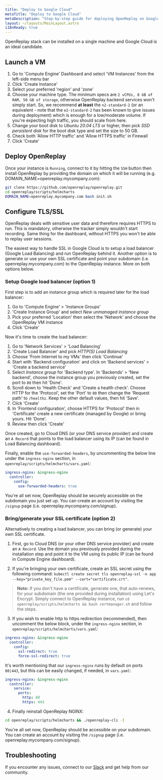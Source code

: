 ```yaml
---
title: "Deploy to Google Cloud"
metaTitle: "Deploy to Google Cloud"
metaDescription: "Step-by-step guide for deploying OpenReplay on Google Cloud."
layout: ~/layouts/MainLayout.astro
i18nReady: true
---
```


<YoutubeVideo title="Watch how to deploy OpenReplay in your GCP infrastructure"
  description="If you don't like reading, you can follow this video tutorial showing you how to deploy OpenReplay in GCP"
  videoURL="https://youtu.be/t31fj-0t3Dw"
  />


OpenReplay stack can be installed on a single machine and Google Cloud is an ideal candidate. 


## Launch a VM

1. Go to 'Compute Engine' Dashboard and select 'VM Instances' from the left-side menu bar
2. Click 'Create Instance'
3. Select your preferred 'region' and 'zone'
4. Choose your machine type. The minimum specs are `2 vCPUs, 8 GB of RAM, 50 GB of storage`, otherwise OpenReplay backend services won't simply start. So, we recommend **at least** the `n2-standard-2` (or an equivalent - note that the `e2-standard-2` has been known to give issues during deployment) which is enough for a low/moderate volume. If you're expecting high traffic, you should scale from here.
5. Change your boot disk to *Ubuntu 20.04 LTS* or higher, then pick *SSD persistent disk* for the boot disk type and set the size to 50 GB.
6. Check both 'Allow HTTP traffic' and 'Allow HTTPS traffic' in Firewall
7. Click 'Create'

## Deploy OpenReplay

Once your instance is `Running`, connect to it by hitting the `SSH` button then install OpenReplay by providing the domain on which it will be running (e.g. DOMAIN_NAME=openreplay.mycompany.com):

```bash
git clone https://github.com/openreplay/openreplay.git
cd openreplay/scripts/helmcharts
DOMAIN_NAME=openreplay.mycompany.com bash init.sh
```

## Configure TLS/SSL

OpenReplay deals with sensitive user data and therefore requires HTTPS to run. This is mandatory, otherwise the tracker simply wouldn't start recording. Same thing for the dashboard, without HTTPS you won't be able to replay user sessions.

The easiest way to handle SSL in Google Cloud is to setup a load balancer (Google Load Balancing) and run OpenReplay behind it. Another option is to generate or use your own SSL certificate and point your subdomain (i.e. openreplay.mycompany.com) to the OpenReplay instance. More on both options below.

### Setup Google load balancer (option 1)

First step is to add an instance group which is required later for the load balancer:

1. Go to 'Compute Engine' > 'Instance Groups'
2. 'Create Instance Group' and select *New unmanaged instance group*
3. Pick your preferred 'Location' then select the 'Network' and choose the OpenReplay VM instance
4. Click 'Create'

Now it's time to create the load balancer:

1. Go to 'Network Services' > 'Load Balancing'
2. 'Create Load Balancer' and pick *HTTP(S) Load Balancing*
3. Choose 'From Internet to my VMs' then click 'Continue'
4. Start with 'Backend configuration' and click on 'Backend services' > 'Create a backend service'
5. Select *Instance group* for 'Backend type'. In 'Backends' > 'New backend', choose the instance group you previously created, set the port to `80` then hit 'Done'.
6. Scroll down to 'Health Check' and 'Create a health check'. Choose HTTP for the 'Protocol', set the 'Port' to `80` then change the 'Request path' to `/healthz`. Keep the other default values, then hit 'Save'.
7. Click 'Create'
8.  In 'Frontend configuration', choose HTTPS for 'Protocol' then in 'Certificate' create a new certificate (managed by Google) or bring yours. Hit 'Done'.
9. Review then click 'Create'

Once created, go to Cloud DNS (or your DNS service provider) and create an `A Record` that points to the load balancer using its IP (can be found in Load Balancing dashboard).

Finally, enable the `use-forwarded-headers`, by uncommenting the below line under the `ingress-nginx` section, in `openreplay/scripts/helmcharts/vars.yaml`:
   
```yaml
ingress-nginx: &ingress-nginx
  controller:
    config:
      use-forwarded-headers: true
```

You're all set now, OpenReplay should be securely accessible on the subdomain you just set up. You can create an account by visiting the `/signup` page (i.e. openreplay.mycompany.com/signup).

### Bring/generate your SSL certificate (option 2)

Alternatively to creating a load balancer, you can bring (or generate) your own SSL certificate.

1. First, go to Cloud DNS (or your other DNS service provider) and create an `A Record`. Use the domain you previously provided during the installation step and point it to the VM using its public IP (can be found in Compute Engine dashboard).

2. If you're bringing your own certificate, create an SSL secret using the following command: `kubectl create secret tls openreplay-ssl -n app --key="private_key_file.pem" --cert="certificate.crt"`.

> **Note:** If you don't have a certificate, generate one, that auto-renews, for your subdomain (the one provided during installation) using Let's Encrypt. Simply connect to OpenReplay instance, run `cd openreplay/scripts/helmcharts && bash certmanager.sh` and follow the steps.

3. If you wish to enable http to https redirection (recommended), then uncomment the below block, under the `ingress-nginx` section, in `openreplay/scripts/helmcharts/vars.yaml`:
   
```yaml
ingress-nginx: &ingress-nginx
  controller:
    config:
      ssl-redirect: true
      force-ssl-redirect: true
```

It's worth mentioning that our `ingress-nginx` runs by default on ports `80|443`, but this can be easily changed, if needed, in `vars.yaml`:

```yaml
ingress-nginx: &ingress-nginx
  controller:
    service:
      ports:
        http: 80
        https: 443
```

4. Finally reinstall OpenReplay NGINX:

```bash
cd openreplay/scripts/helmcharts && ./openreplay-cli -I
```

You're all set now, OpenReplay should be accessible on your subdomain. You can create an account by visiting the `/signup` page (i.e. openreplay.mycompany.com/signup).

## Troubleshooting

If you encounter any issues, connect to our [Slack](https://slack.openreplay.com) and get help from our community.
